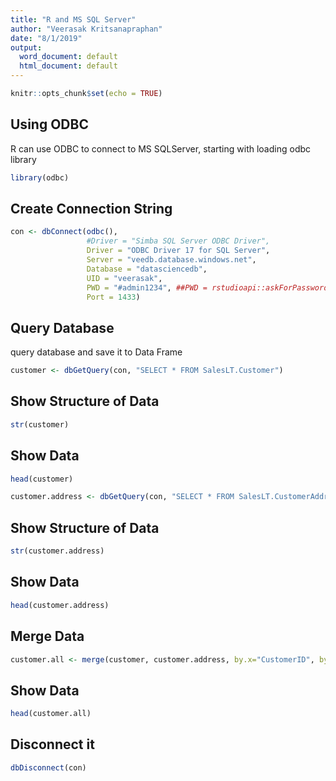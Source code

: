 ```yaml
---
title: "R and MS SQL Server"
author: "Veerasak Kritsanapraphan"
date: "8/1/2019"
output:
  word_document: default
  html_document: default
---
```


```r
knitr::opts_chunk$set(echo = TRUE)
```

## Using ODBC

R can use ODBC to connect to MS SQLServer, starting with loading odbc library

```r
library(odbc)
```

## Create Connection String

```r
con <- dbConnect(odbc(),
                 #Driver = "Simba SQL Server ODBC Driver",
                 Driver = "ODBC Driver 17 for SQL Server",
                 Server = "veedb.database.windows.net",
                 Database = "datasciencedb",
                 UID = "veerasak",
                 PWD = "#admin1234", ##PWD = rstudioapi::askForPassword("Database password"),
                 Port = 1433)
```

## Query Database

query database and save it to Data Frame

```r
customer <- dbGetQuery(con, "SELECT * FROM SalesLT.Customer")
```

## Show Structure of Data
```r
str(customer)
```

## Show Data
```r
head(customer)
```

```r
customer.address <- dbGetQuery(con, "SELECT * FROM SalesLT.CustomerAddress")
```

## Show Structure of Data
```r
str(customer.address)
```

## Show Data
```r
head(customer.address)
```

## Merge Data
```r
customer.all <- merge(customer, customer.address, by.x="CustomerID", by.y="CustomerID")
```

## Show Data
```r
head(customer.all)
```

## Disconnect it

```r
dbDisconnect(con)
```
